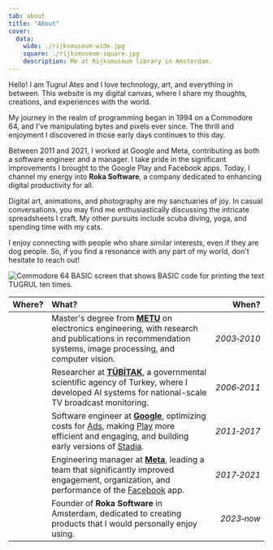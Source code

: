 ```yaml
---
tab: about
title: "About"
cover:
  data:
    wide: ./rijksmuseum-wide.jpg
    square: ./rijksmuseum-square.jpg
    description: Me at Rijksmuseum library in Amsterdam.
---
```



Hello! I am Tugrul Ates and I love technology, art, and everything in between. This website is my digital canvas, where I share my thoughts, creations, and experiences with the world.

My journey in the realm of programming began in 1994 on a Commodore 64, and I've manipulating bytes and pixels ever since. The thrill and enjoyment I discovered in those early days continues to this day.

Between 2011 and 2021, I worked at Google and Meta, contributing as both a software engineer and a manager. I take pride in the significant improvements I brought to the Google Play and Facebook apps. Today, I channel my energy into **Roka Software**, a company dedicated to enhancing digital productivity for all.

Digital art, animations, and photography are my sanctuaries of joy. In casual conversations, you may find me enthusiastically discussing the intricate spreadsheets I craft. My other pursuits include scuba diving, yoga, and spending time with my cats.

I enjoy connecting with people who share similar interests, even if they are dog people. So, if you find a resonance with any part of my world, don't hesitate to reach out!

<p>
  <img
    src={c64.src}
    alt="Commodore 64 BASIC screen that shows BASIC code for printing the text TUGRUL ten times."
    width={720}
  />
</p>

|                             Where?                             | What?                                                                                                                                                                                                                                                                                                                      |       When? |
| :------------------------------------------------------------: | :------------------------------------------------------------------------------------------------------------------------------------------------------------------------------------------------------------------------------------------------------------------------------------------------------------------------- | ----------: |
|    <Icon src={logoMetu} alt="METU logo" className="w-24" />    | Master's degree from [**METU**](https://en.wikipedia.org/wiki/Middle_East_Technical_University) on electronics engineering, with research and publications in recommendation systems, image processing, and computer vision.                                                                                               | _2003‑2010_ |
| <Icon src={logoTubitak} alt="TUBITAK logo" className="w-24" /> | Researcher at [**TÜBİTAK**](https://en.wikipedia.org/wiki/Scientific_and_Technological_Research_Council_of_Turkey), a governmental scientific agency of Turkey, where I developed AI systems for national-scale TV broadcast monitoring.                                                                                   | _2006‑2011_ |
|  <Icon src={logoGoogle} alt="Google logo" className="w-24" />  | Software engineer at [**Google**](https://en.wikipedia.org/wiki/Google), optimizing costs for [Ads](https://en.wikipedia.org/wiki/Google_Ads), making [Play](https://en.wikipedia.org/wiki/Google_Play) more efficient and engaging, and building early versions of [Stadia](https://en.wikipedia.org/wiki/Google_Stadia). | _2011‑2017_ |
|    <Icon src={logoMeta} alt="Meta logo" className="w-24" />    | Engineering manager at [**Meta**](https://en.wikipedia.org/wiki/Meta_Platforms), leading a team that significantly improved engagement, organization, and performance of the [Facebook](https://en.wikipedia.org/wiki/Facebook) app.                                                                                       | _2017‑2021_ |
|    <Icon src={logoRoka} alt="Roka logo" className="w-24" />    | Founder of **Roka Software** in Amsterdam, dedicated to creating products that I would personally enjoy using.                                                                                                                                                                                                             |  _2023‑now_ |
